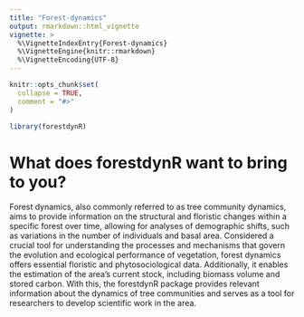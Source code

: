 ```yaml
---
title: "Forest-dynamics"
output: rmarkdown::html_vignette
vignette: >
  %\VignetteIndexEntry{Forest-dynamics}
  %\VignetteEngine{knitr::rmarkdown}
  %\VignetteEncoding{UTF-8}
---
```


```r
knitr::opts_chunk$set(
  collapse = TRUE,
  comment = "#>"
)
```

```r
library(forestdynR)
```
# What does forestdynR want to bring to you?

Forest dynamics, also commonly referred to as tree community dynamics, aims to provide information on the structural and floristic changes within a specific forest over time, allowing for analyses of demographic shifts, such as variations in the number of individuals and basal area. Considered a crucial tool for understanding the processes and mechanisms that govern the evolution and ecological performance of vegetation, forest dynamics offers essential floristic and phytosociological data. Additionally, it enables the estimation of the area's current stock, including biomass volume and stored carbon. With this, the forestdynR package provides relevant information about the dynamics of tree communities and serves as a tool for researchers to develop scientific work in the area.
